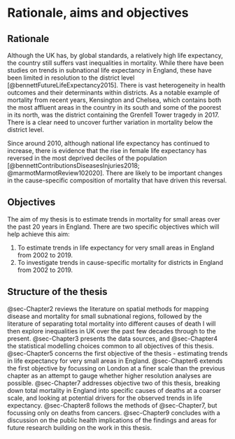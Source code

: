 # Rationale, aims and objectives {#sec-Chapter1}

## Rationale

Although the UK has, by global standards, a relatively high life expectancy, the country still suffers vast inequalities in mortality.
While there have been studies on trends in subnational life expectancy in England, these have been limited in resolution to the district level [@bennettFutureLifeExpectancy2015].
There is vast heterogeneity in health outcomes and their determinants within districts.
As a notable example of mortality from recent years, Kensington and Chelsea, which contains both the most affluent areas in the country in its south and some of the poorest in its north, was the district containing the Grenfell Tower tragedy in 2017.
There is a clear need to uncover further variation in mortality below the district level.

Since around 2010, although national life expectancy has continued to increase, there is evidence that the rise in female life expectancy has reversed in the most deprived deciles of the population [@bennettContributionsDiseasesInjuries2018; @marmotMarmotReview102020].
There are likely to be important changes in the cause-specific composition of mortality that have driven this reversal.

## Objectives

The aim of my thesis is to estimate trends in mortality for small areas over the past 20 years in England.
There are two specific objectives which will help achieve this aim:

1. To estimate trends in life expectancy for very small areas in England from 2002 to 2019.
1. To investigate trends in cause-specific mortality for districts in England from 2002 to 2019.

## Structure of the thesis

@sec-Chapter2 reviews the literature on spatial methods for mapping disease and mortality for small subnational regions, followed by the literature of separating total mortality into different causes of death
I will then explore inequalities in UK over the past few decades through to the present.
@sec-Chapter3 presents the data sources, and @sec-Chapter4 the statistical modelling choices common to all objectives of this thesis.
@sec-Chapter5 concerns the first objective of the thesis - estimating trends in life expectancy for very small areas in England.
@sec-Chapter6 extends the first objective by focussing on London at a finer scale than the previous chapter as an attempt to gauge whether higher resolution analyses are possible.
@sec-Chapter7 addresses objective two of this thesis, breaking down total mortality in England into specific causes of deaths at a coarser scale, and looking at potential drivers for the observed trends in life expectancy.
@sec-Chapter8 follows the methods of @sec-Chapter7, but focussing only on deaths from cancers.
@sec-Chapter9 concludes with a discussion on the public health implications of the findings and areas for future research building on the work in this thesis.
